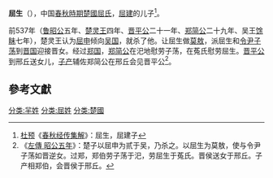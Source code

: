 {{Infobox 先秦人物
|名稱= 屈生
|圖像=
|圖說=
|姓=[[羋姓|羋]]
|氏=[[屈氏|屈]]
|名=生
|字=
|別名=
|別字=
|諡號=
|時代=春秋時期
|國家=[[楚國|楚國]]
|身份=
|出生=
|逝世=
|在位=
|父=[[屈建|屈建]]
|母=
|正妻=
|妾=
|子女=
|太子=
}}
'''屈生'''（{{bd|？||？||}}），中国[[春秋時期|春秋時期]][[楚國|楚國]][[屈氏|屈氏]]，[[屈建|屈建]]的儿子<ref>[[杜预|杜预]]《[[春秋经传集解|春秋经传集解]]》：屈生，屈建子</ref>。

前537年（[[鲁昭公|鲁昭公]]五年、[[楚灵王|楚灵王]]四年、[[晋平公|晋平公]]二十一年、[[郑简公|郑简公]]二十九年、吴王[[馀眛|馀眛]]七年），楚灵王认为[[屈申|屈申]]倾向[[吴国|吴国]]，就杀了他。让屈生做[[莫敖|莫敖]]，派屈生和[[令尹|令尹]][[子荡|子荡]]到[[晋国|晋国]]迎接晋女。经过[[郑国|郑国]]，[[郑简公|郑简公]]在汜地慰劳子荡，在菟氏慰劳屈生。[[晋平公|晋平公]]到邢丘送女儿，[[子产|子产]]辅佐郑简公在邢丘会见晋平公<ref>《[[:s:春秋左氏傳/昭公|左傳 昭公五年]]》：楚子以屈申为贰于吴，乃杀之。以屈生为莫敖，使与令尹子荡如晋逆女。过郑，郑伯劳子荡于汜，劳屈生于菟氏。晋侯送女于邢丘。子产相郑伯，会晋侯于邢丘。</ref>。

==參考文獻==
{{reflist}}
[[分类:羋姓|分类:羋姓]]
[[分类:屈姓|分类:屈姓]]
[[分类:楚國|分类:楚國]]